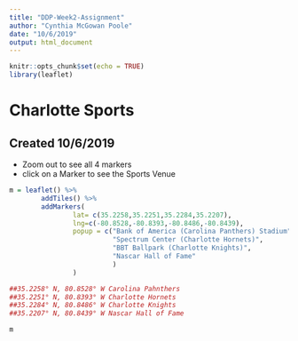 ```yaml
---
title: "DDP-Week2-Assignment"
author: "Cynthia McGowan Poole"
date: "10/6/2019"
output: html_document
---
```


```r
knitr::opts_chunk$set(echo = TRUE)
library(leaflet)

```
# Charlotte Sports  
## Created 10/6/2019 
- Zoom out to see all 4 markers
- click on a Marker to see the Sports Venue


```r
m = leaflet() %>%
        addTiles() %>%
        addMarkers(
                lat= c(35.2258,35.2251,35.2284,35.2207),
                lng=c(-80.8528,-80.8393,-80.8486,-80.8439), 
                popup = c("Bank of America (Carolina Panthers) Stadium",
                          "Spectrum Center (Charlotte Hornets)", 
                          "BBT Ballpark (Charlotte Knights)",
                          "Nascar Hall of Fame"
                          )
                )

##35.2258° N, 80.8528° W Carolina Pahnthers
##35.2251° N, 80.8393° W Charlotte Hornets
##35.2284° N, 80.8486° W Charlotte Knights
##35.2207° N, 80.8439° W Nascar Hall of Fame

m
```


